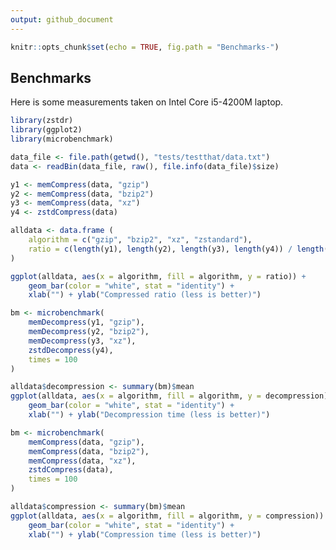 ```yaml
---
output: github_document
---
```


```r
knitr::opts_chunk$set(echo = TRUE, fig.path = "Benchmarks-")
```

## Benchmarks
Here is some measurements taken on Intel Core i5-4200M laptop.

```r
library(zstdr)
library(ggplot2)
library(microbenchmark)

data_file <- file.path(getwd(), "tests/testthat/data.txt")
data <- readBin(data_file, raw(), file.info(data_file)$size)

y1 <- memCompress(data, "gzip")
y2 <- memCompress(data, "bzip2")
y3 <- memCompress(data, "xz")
y4 <- zstdCompress(data)
```

```r
alldata <- data.frame (
    algorithm = c("gzip", "bzip2", "xz", "zstandard"),
    ratio = c(length(y1), length(y2), length(y3), length(y4)) / length(data)
)

ggplot(alldata, aes(x = algorithm, fill = algorithm, y = ratio)) +
    geom_bar(color = "white", stat = "identity") +
    xlab("") + ylab("Compressed ratio (less is better)")

bm <- microbenchmark(
    memDecompress(y1, "gzip"),
    memDecompress(y2, "bzip2"),
    memDecompress(y3, "xz"),
    zstdDecompress(y4),
    times = 100
)

alldata$decompression <- summary(bm)$mean
ggplot(alldata, aes(x = algorithm, fill = algorithm, y = decompression)) +
    geom_bar(color = "white", stat = "identity") +
    xlab("") + ylab("Decompression time (less is better)")

bm <- microbenchmark(
    memCompress(data, "gzip"),
    memCompress(data, "bzip2"),
    memCompress(data, "xz"),
    zstdCompress(data),
    times = 100
)

alldata$compression <- summary(bm)$mean
ggplot(alldata, aes(x = algorithm, fill = algorithm, y = compression)) +
    geom_bar(color = "white", stat = "identity") +
    xlab("") + ylab("Compression time (less is better)")
```
